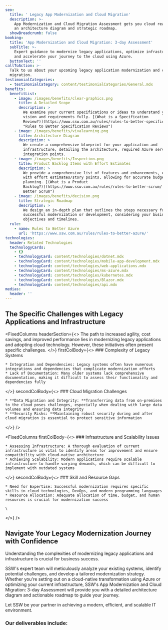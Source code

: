 ```yaml
---
seo:
  title: ' Legacy App Modernization and Cloud Migration'
  description: >-
    App Modernization and Cloud Migration Assessment gets you cloud ready with
    an architecture diagram and strategic roadmap.
  showBreadcrumb: false
booking:
  title: 'App Modernization and Cloud Migration: 3-day Assessment'
  subTitle: >-
    Expert guidance to modernize legacy applications, optimize infrastructure,
    and accelerate your journey to the cloud using Azure.
  buttonText: ''
callToAction: >-
  Talk to us about your upcoming legacy application modernization and cloud
  migration.
testimonialCategories:
  - testimonialCategory: content/testimonialCategories/General.mdx
benefits:
  benefitList:
    - image: /images/benefits/clear-graphics.png
      title: A Detailed Scope
      description: >
        We examine your current specifications or ideas to understand your
        vision and requirements fully. [(What is a Specification
        Review?)](https://www.ssw.com.au/rules/rules-to-better-specification-reviews/
        "Rules to Better Specification Reviews")
    - image: /images/benefits/vivalearning.png
      title: Architecture Diagram
      description: >
        We create a comprehensive blueprint for your application and
        infrastructure, detailing the architecture, required Azure services, and
        integration points.
    - image: /images/benefits/Inspection.png
      title: Product Backlog Items with Effort Estimates
      description: >
        We provide a comprehensive list of features and enhancements, complete
        with effort estimates/story points, allowing for accurate budgeting and
        planning. [(What is a Product
        Backlog?)](https://www.ssw.com.au/rules/rules-to-better-scrum/ "Rules to
        Better Scrum")
    - image: /images/benefits/decision.png
      title: Strategic Roadmap
      description: >
        We design an in-depth plan that outlines the steps necessary for
        successful modernization or development, considering your business
        objectives and timelines.
  rule:
    - name: Rules to Better Azure
      url: 'https://www.ssw.com.au/rules/rules-to-better-azure/'
technologies:
  header: Related Technologies
  technologyCards:
    - {}
    - technologyCard: content/technologies/dotnet.mdx
    - technologyCard: content/technologies/mobile-app-development.mdx
    - technologyCard: content/technologies/web-applications.mdx
    - technologyCard: content/technologies/ms-azure.mdx
    - technologyCard: content/technologies/kubernetes.mdx
    - technologyCard: content/technologies/Blazor.mdx
    - technologyCard: content/technologies/api.mdx
medias:
  header: ''
---
```


## The Specific Challenges with Legacy Applications and Infrastructure

<FixedColumns
  headerSection={<>
    The path to increased agility, cost savings, and improved performance lies in modernizing legacy applications and adopting cloud technology. However, these initiatives often present specific challenges.
  </>}
  firstColBody={<>
    ### Complexity of Legacy Systems
    
    * Integration and Dependencies: Legacy systems often have numerous integrations and dependencies that complicate modernization efforts
    * Lack of Documentation: Many older systems lack comprehensive documentation, making it difficult to assess their functionality and dependencies fully
  </>}
  secondColBody={<>
    ### Cloud Migration Challenges
    
    * **Data Migration and Integrity: **Transferring data from on-premises to the cloud poses challenges, especially when dealing with large data volumes and ensuring data integrity
    * **Security Risks: **Maintaining robust security during and after cloud migration is essential to protect sensitive information
  </>}
/>

<FixedColumns
  firstColBody={<>
    ### Infrastructure and Scalability Issues
    
    * Assessing Infrastructure: A thorough evaluation of current infrastructure is vital to identify areas for improvement and ensure compatibility with cloud-native architecture
    * Achieving Scalability: Modern applications require scalable infrastructure to handle varying demands, which can be difficult to implement with outdated systems
  </>}
  secondColBody={<>
    ### Skill and Resource Gaps
    
    * Need for Expertise: Successful modernization requires specific skills in cloud technologies, DevOps, and modern programming languages
    * Resource Allocation: Adequate allocation of time, budget, and human resources is crucial for modernization success
    
    \
  </>}
/>

<FixedColumns />

<FixedColumns />

## Navigate Your Legacy Modernization Journey with Confidence

Understanding the complexities of modernizing legacy applications and infrastructure is crucial for business success.

SSW's expert team will meticulously analyze your existing systems, identify potential challenges, and develop a tailored modernization strategy. Whether you're setting out on a cloud-native transformation using Azure or optimizing your current infrastructure, SSW's App Modernization and Cloud Migration: 3-day Assessment will provide you with a detailed architecture diagram and actionable roadmap to guide your journey.

Let SSW be your partner in achieving a modern, efficient, and scalable IT environment.

<VideoEmbed url="https://www.youtube.com/watch?v=N9QOoTwOo_U" caption=".NET Migration Services | William Liebenberg | SSW Consulting (3 mins)" duration="" removeMargin={false} />

<VideoEmbed url="https://www.youtube.com/watch?v=l9iqrW9NS8g" caption="The future of App modernization with Richard Campbell and Ulysses Maclaren" />

### Our deliverables include:
